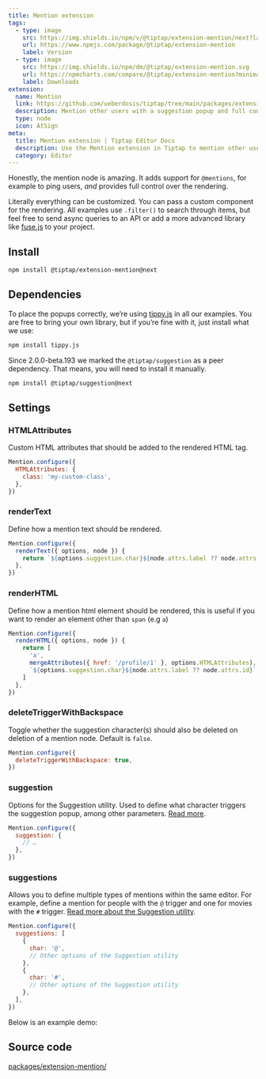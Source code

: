 ```yaml
---
title: Mention extension
tags:
  - type: image
    src: https://img.shields.io/npm/v/@tiptap/extension-mention/next?label=version
    url: https://www.npmjs.com/package/@tiptap/extension-mention
    label: Version
  - type: image
    src: https://img.shields.io/npm/dm/@tiptap/extension-mention.svg
    url: https://npmcharts.com/compare/@tiptap/extension-mention?minimal=true
    label: Downloads
extension:
  name: Mention
  link: https://github.com/ueberdosis/tiptap/tree/main/packages/extension-mention
  description: Mention other users with a suggestion popup and full control over the rendering.
  type: node
  icon: AtSign
meta:
  title: Mention extension | Tiptap Editor Docs
  description: Use the Mention extension in Tiptap to mention other users with a suggestion popup. Learn more in our docs!
  category: Editor
---
```



Honestly, the mention node is amazing. It adds support for `@mentions`, for example to ping users, _and_ provides full control over the rendering.

Literally everything can be customized. You can pass a custom component for the rendering. All examples use `.filter()` to search through items, but feel free to send async queries to an API or add a more advanced library like [fuse.js](https://fusejs.io/) to your project.

<CodeDemo path="/Nodes/Mention" />

## Install

```bash
npm install @tiptap/extension-mention@next
```

## Dependencies

To place the popups correctly, we’re using [tippy.js](https://atomiks.github.io/tippyjs/) in all our examples. You are free to bring your own library, but if you’re fine with it, just install what we use:

```bash
npm install tippy.js
```

Since 2.0.0-beta.193 we marked the `@tiptap/suggestion` as a peer dependency. That means, you will need to install it manually.

```bash
npm install @tiptap/suggestion@next
```

## Settings

### HTMLAttributes

Custom HTML attributes that should be added to the rendered HTML tag.

```js
Mention.configure({
  HTMLAttributes: {
    class: 'my-custom-class',
  },
})
```

### renderText

Define how a mention text should be rendered.

```js
Mention.configure({
  renderText({ options, node }) {
    return `${options.suggestion.char}${node.attrs.label ?? node.attrs.id}`
  },
})
```

### renderHTML

Define how a mention html element should be rendered, this is useful if you want to render an element other than `span` (e.g `a`)

```js
Mention.configure({
  renderHTML({ options, node }) {
    return [
      'a',
      mergeAttributes({ href: '/profile/1' }, options.HTMLAttributes),
      `${options.suggestion.char}${node.attrs.label ?? node.attrs.id}`,
    ]
  },
})
```

### deleteTriggerWithBackspace

Toggle whether the suggestion character(s) should also be deleted on deletion of a mention node. Default is `false`.

```js
Mention.configure({
  deleteTriggerWithBackspace: true,
})
```

### suggestion

Options for the Suggestion utility. Used to define what character triggers the suggestion popup, among other parameters. [Read more](/editor/api/utilities/suggestion).

```js
Mention.configure({
  suggestion: {
    // …
  },
})
```

### suggestions

Allows you to define multiple types of mentions within the same editor. For example, define a mention for people with the `@` trigger and one for movies with the `#` trigger. [Read more about the Suggestion utility](/editor/api/utilities/suggestion).

```js
Mention.configure({
  suggestions: [
    {
      char: '@',
      // Other options of the Suggestion utility
    },
    {
      char: '#',
      // Other options of the Suggestion utility
    },
  ],
})
```

Below is an example demo:

<CodeDemo path="/Nodes/MultiMention" />

## Source code

[packages/extension-mention/](https://github.com/ueberdosis/tiptap/blob/main/packages/extension-mention/)
